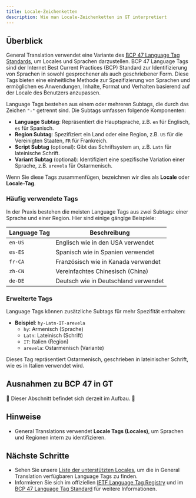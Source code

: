```yaml
---
title: Locale-Zeichenketten
description: Wie man Locale-Zeichenketten in GT interpretiert
---
```



## Überblick

General Translation verwendet eine Variante des [BCP 47 Language Tag Standards](https://www.techonthenet.com/js/language_tags.php), um Locales und Sprachen darzustellen.
BCP 47 Language Tags sind der Internet Best Current Practices (BCP) Standard zur Identifizierung von Sprachen in sowohl gesprochener als auch geschriebener Form.
Diese Tags bieten eine einheitliche Methode zur Spezifizierung von Sprachen und ermöglichen es Anwendungen, Inhalte, Format und Verhalten basierend auf der Locale des Benutzers anzupassen.

Language Tags bestehen aus einem oder mehreren Subtags, die durch das Zeichen `"-"` getrennt sind. Die Subtags umfassen folgende Komponenten:

- **Language Subtag**: Repräsentiert die Hauptsprache, z.B. `en` für Englisch, `es` für Spanisch.
- **Region Subtag**: Spezifiziert ein Land oder eine Region, z.B. `US` für die Vereinigten Staaten, `FR` für Frankreich.
- **Script Subtag** (optional): Gibt das Schriftsystem an, z.B. `Latn` für lateinische Schrift.
- **Variant Subtag** (optional): Identifiziert eine spezifische Variation einer Sprache, z.B. `arevela` für Ostarmenisch.

Wenn Sie diese Tags zusammenfügen, bezeichnen wir dies als **Locale** oder **Locale-Tag**.

### Häufig verwendete Tags

In der Praxis bestehen die meisten Language Tags aus zwei Subtags: einer Sprache und einer Region. Hier sind einige gängige Beispiele:

| Language Tag | Beschreibung                      |
|--------------|-----------------------------------|
| `en-US`      | Englisch wie in den USA verwendet |
| `es-ES`      | Spanisch wie in Spanien verwendet |
| `fr-CA`      | Französisch wie in Kanada verwendet |
| `zh-CN`      | Vereinfachtes Chinesisch (China)  |
| `de-DE`      | Deutsch wie in Deutschland verwendet |

### Erweiterte Tags

Language Tags können zusätzliche Subtags für mehr Spezifität enthalten:

- **Beispiel**: `hy-Latn-IT-arevela`
  - `hy`: Armenisch (Sprache)
  - `Latn`: Lateinisch (Schrift)
  - `IT`: Italien (Region)
  - `arevela`: Ostarmenisch (Variante)

Dieses Tag repräsentiert Ostarmenisch, geschrieben in lateinischer Schrift, wie es in Italien verwendet wird.

## Ausnahmen zu BCP 47 in GT

🚧 Dieser Abschnitt befindet sich derzeit im Aufbau. 🚧

## Hinweise
 * General Translations verwendet **Locale Tags (Locales)**, um Sprachen und Regionen intern zu identifizieren.

## Nächste Schritte
 * Sehen Sie unsere [Liste der unterstützten Locales](/docs/reference/supported-locales), um die in General Translation verfügbaren Language Tags zu finden.
 * Informieren Sie sich im offiziellen [IETF Language Tag Registry](https://www.iana.org/assignments/language-subtag-registry/language-subtag-registry)
   und im [BCP 47 Language Tag Standard](https://www.techonthenet.com/js/language_tags.php) für weitere Informationen.

